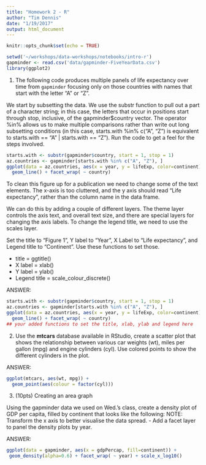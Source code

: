 ```yaml
---
title: "Homework 2 - R"
author: "Tim Dennis"
date: "1/19/2017"
output: html_document
---
```


```r
knitr::opts_chunk$set(echo = TRUE)
```
```r
setwd('~/workshops/data-workshops/notebooks/intro-r')
gapminder <- read.csv('data/gapminder-FiveYearData.csv')
library(ggplot2)
```

1. The following code produces multiple panels of life expectancy over time from `gapminder` focusing only on those countries with names that start with the letter “A” or “Z”.

We start by subsetting the data. We use the substr function to pull out a part of a character string; in this case, the letters that occur in positions start through stop, inclusive, of the gapminder$country vector. The operator %in% allows us to make multiple comparisons rather than write out long subsetting conditions (in this case, starts.with %in% c("A", "Z") is equivalent to starts.with == "A" | starts.with == "Z"). Run the code to get a feel for the steps involved. 

```r
starts.with <- substr(gapminder$country, start = 1, stop = 1)
az.countries <- gapminder[starts.with %in% c("A", "Z"), ]
ggplot(data = az.countries, aes(x = year, y = lifeExp, color=continent)) +
  geom_line() + facet_wrap( ~ country)
```

To clean this figure up for a publication we need to change some of the text elements. The x-axis is too cluttered, and the y axis should read “Life expectancy”, rather than the column name in the data frame.

We can do this by adding a couple of different layers. The theme layer controls the axis text, and overall text size, and there are special layers for changing the axis labels. To change the legend title, we need to use the scales layer. 

Set the title to "Figure 1", Y label to "Year", X Label to "Life expectancy", and Legend title to "Continent". Use these functions to set those. 

* title = ggtitle()
* X label = xlab()
* Y label = ylab()
* Legend title = scale_colour_discrete()

ANSWER: 
```r
starts.with <- substr(gapminder$country, start = 1, stop = 1)
az.countries <- gapminder[starts.with %in% c("A", "Z"), ]
ggplot(data = az.countries, aes(x = year, y = lifeExp, color=continent)) +
  geom_line() + facet_wrap( ~ country)
## your added functions to set the title, xlab, ylab and legend here
```


2. Use the **mtcars** database available in RStudio, create a scatter plot that shows the relationship between various car weights (wt), miles per gallon (mpg) and engine cylinders (cyl). Use colored points to show the different cylinders in the plot.

ANSWER:
```r
ggplot(mtcars, aes(wt, mpg)) + 
  geom_point(aes(colour = factor(cyl)))
```


3. (10pts) Creating an area graph

Using the gapminder data we used on Wed.’s class, create a density plot of GDP per capita, filled by continent
that looks like the following: NOTE: Transform the x axis to better visualise the data spread. - Add a facet layer
to panel the density plots by year.

ANSWER:
```r
ggplot(data = gapminder, aes(x = gdpPercap, fill=continent)) +
 geom_density(alpha=0.6) + facet_wrap( ~ year) + scale_x_log10()
```




